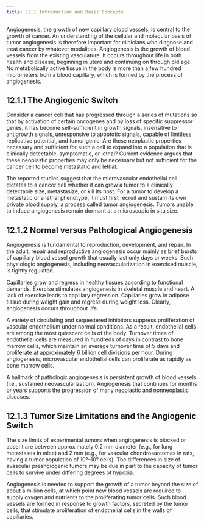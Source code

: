 ```yaml
---
title: 12.1 Introduction and Basic Concepts
---
```



Angiogenesis, the growth of new capillary blood vessels, is central to the growth of cancer. An understanding of the cellular and molecular basis of tumor angiogenesis is therefore important for clinicians who diagnose and treat cancer by whatever modalities. Angiogenesis is the growth of blood vessels from the existing vasculature. It occurs throughout life in both health and disease, beginning in utero and continuing on through old age. No metabolically active tissue in the body is more than a few hundred micrometers from a blood capillary, which is formed by the process of angiogenesis.

## 12.1.1 The Angiogenic Switch

Consider a cancer cell that has progressed through a series of mutations so that by activation of certain oncogenes and by loss of specific suppressor genes, it has become self-sufficient in growth signals, insensitive to antigrowth signals, unresponsive to apoptotic signals, capable of limitless replicative potential, and tumorigenic. Are these neoplastic properties necessary and sufficient for such a cell to expand into a population that is clinically detectable, symptomatic, or lethal? Current evidence argues that these neoplastic properties may only be necessary but not sufficient for the cancer cell to become metastatic and lethal.

The reported studies suggest that the microvascular endothelial cell dictates to a cancer cell whether it can grow a tumor to a clinically detectable size, metastasize, or kill its host. For a tumor to develop a metastatic or a lethal phenotype, it must first recruit and sustain its own private blood supply, a process called tumor angiogenesis. Tumors unable to induce angiogenesis remain dormant at a microscopic in situ size.

## 12.1.2 Normal versus Pathological Angiogenesis

Angiogenesis is fundamental to reproduction, development, and repair. In the adult, repair and reproductive angiogenesis occur mainly as brief bursts of capillary blood vessel growth that usually last only days or weeks. Such physiologic angiogenesis, including neovascularization in exercised muscle, is tightly regulated.

Capillaries grow and regress in healthy tissues according to functional demands. Exercise stimulates angiogenesis in skeletal muscle and heart. A lack of exercise leads to capillary regression. Capillaries grow in adipose tissue during weight gain and regress during weight loss. Clearly, angiogenesis occurs throughout life.

A variety of circulating and sequestered inhibitors suppress proliferation of vascular endothelium under normal conditions. As a result, endothelial cells are among the most quiescent cells of the body. Turnover times of endothelial cells are measured in hundreds of days in contrast to bone marrow cells, which maintain an average turnover time of 5 days and proliferate at approximately 6 billion cell divisions per hour. During angiogenesis, microvascular endothelial cells can proliferate as rapidly as bone marrow cells.

A hallmark of pathologic angiogenesis is persistent growth of blood vessels (i.e., sustained neovascularization). Angiogenesis that continues for months or years supports the progression of many neoplastic and nonneoplastic diseases.

## 12.1.3 Tumor Size Limitations and the Angiogenic Switch

The size limits of experimental tumors when angiogenesis is blocked or absent are between approximately 0.2 mm diameter (e.g., for lung metastases in mice) and 2 mm (e.g., for vascular chondrosarcomas in rats, having a tumor population of 10⁵–10⁶ cells). The differences in size of avascular preangiogenic tumors may be due in part to the capacity of tumor cells to survive under differing degrees of hypoxia.

Angiogenesis is needed to support the growth of a tumor beyond the size of about a million cells, at which point new blood vessels are required to supply oxygen and nutrients to the proliferating tumor cells. Such blood vessels are formed in response to growth factors, secreted by the tumor cells, that stimulate proliferation of endothelial cells in the walls of capillaries.
